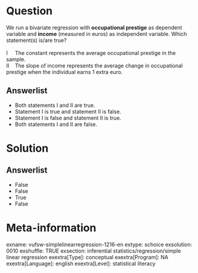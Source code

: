 Question
========
We run a bivariate regression with** occupational prestige** as
dependent variable and **income** (measured in euros) as independent
variable. Which statement(s) is/are true?  
   
I     The constant represents the average occupational prestige in the
sample.  
II    The slope of income represents the average change in occupational
prestige when the individual earns 1 extra euro.

Answerlist
----------
* Both statements I and II are true.
* Statement I is true and statement II is false.
* Statement I is false and statement II is true.
* Both statements I and II are false.  

Solution
========










Answerlist
----------
* False
* False
* True
* False

Meta-information
================
exname: vufsw-simplelinearregression-1216-en
extype: schoice
exsolution: 0010
exshuffle: TRUE
exsection: inferential statistics/regression/simple linear regression
exextra[Type]: conceptual
exextra[Program]: NA
exextra[Language]: english
exextra[Level]: statistical literacy

